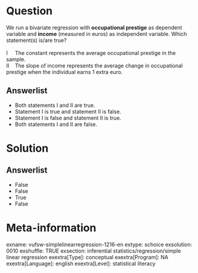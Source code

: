 Question
========
We run a bivariate regression with** occupational prestige** as
dependent variable and **income** (measured in euros) as independent
variable. Which statement(s) is/are true?  
   
I     The constant represents the average occupational prestige in the
sample.  
II    The slope of income represents the average change in occupational
prestige when the individual earns 1 extra euro.

Answerlist
----------
* Both statements I and II are true.
* Statement I is true and statement II is false.
* Statement I is false and statement II is true.
* Both statements I and II are false.  

Solution
========










Answerlist
----------
* False
* False
* True
* False

Meta-information
================
exname: vufsw-simplelinearregression-1216-en
extype: schoice
exsolution: 0010
exshuffle: TRUE
exsection: inferential statistics/regression/simple linear regression
exextra[Type]: conceptual
exextra[Program]: NA
exextra[Language]: english
exextra[Level]: statistical literacy

